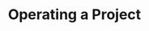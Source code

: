 ---
title: Operating a Project
slug: language-manager/3_working/operating-project
sidebar:
  order: 1
---
